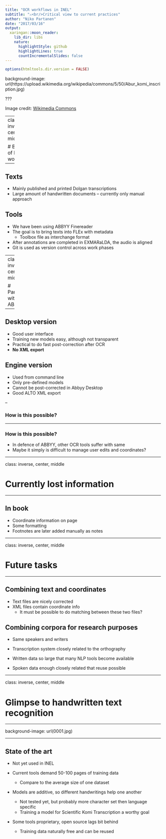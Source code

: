 ```yaml
---
title: "OCR workflows in INEL"
subtitle: "⚔<br/>Critical view to current practices"
author: "Niko Partanen"
date: "2017/03/16"
output:
  xaringan::moon_reader:
    lib_dir: libs
    nature:
      highlightStyle: github
      highlightLines: true
      countIncrementalSlides: false
---
```


```r
options(htmltools.dir.version = FALSE)
```

background-image: url(https://upload.wikimedia.org/wikipedia/commons/5/50/Abur_komi_inscription.jpg)

???

Image credit: [Wikimedia Commons](https://commons.wikimedia.org/wiki/File:Abur_komi_inscription.jpg?uselang=en-gb)

---
class: inverse, center, middle

# Basics of INEL workflow

---

## Texts

- Mainly published and printed Dolgan transcriptions
- Large amount of handwritten documents -- currently only manual approach

## Tools

- We have been using ABBYY Finereader
- The goal is to bring texts into FLEx with metadata
    - Toolbox file as interchange format
- After annotations are completed in EXMARaLDA, the audio is aligned
- Git is used as version control across work phases

---
class: inverse, center, middle

# Paradox with ABBYY

---

## Desktop version

- Good user interface
- Training new models easy, although not transparent
- Practical to do fast post-correction after OCR
- **No XML export**

## Engine version

- Used from command line
- Only pre-defined models
- Cannot be post-corrected in Abbyy Desktop
- Good ALTO XML export

--

### How is this possible?

---

### How is this possible?

- In defence of ABBYY, other OCR tools suffer with same
- Maybe it simply is difficult to manage user edits and coordinates?

---

class: inverse, center, middle

# Currently lost information

---

## In book

- Coordinate information on page
- Some formatting
- Footnotes are later added manually as notes

---

class: inverse, center, middle

# Future tasks

---

## Combining text and coordinates

- Text files are nicely corrected
- XML files contain coordinate info
    - It must be possible to do matching between these two files?

## Combining corpora for research purposes

- Same speakers and writers
- Transcription system closely related to the orthography


- Written data so large that many NLP tools become available
- Spoken data enough closely related that reuse possible

---

class: inverse, center, middle

# Glimpse to handwritten text recognition

---

background-image: url(0001.jpg)

---

## State of the art

- Not yet used in INEL


- Current tools demand 50-100 pages of training data
    - Compare to the average size of one dataset
    
    
- Models are additive, so different handwritings help one another
    - Not tested yet, but probably more character set then language specific
    - Training a model for Scientific Komi Transcription a worthy goal
    
    
- Some tools proprietary, open source lags bit behind
    - Training data naturally free and can be reused